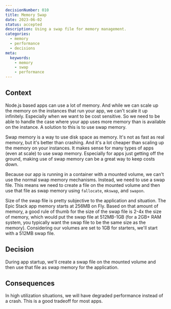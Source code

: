 ```yaml
---
decisionNumber: 010
title: Memory Swap
date: 2023-06-02
status: accepted
description: Using a swap file for memory management.
categories:
  - memory
  - performance
  - decisions
meta:
  keywords:
    - memory
    - swap
    - performance
---
```

## Context

Node.js based apps can use a lot of memory. And while we can scale up the memory
on the instances that run your app, we can't scale it up infinitely. Especially
when we want to be cost sensitive. So we need to be able to handle the case
where your app uses more memory than is available on the instance. A solution to
this is to use swap memory.

Swap memory is a way to use disk space as memory. It's not as fast as real
memory, but it's better than crashing. And it's a lot cheaper than scaling up
the memory on your instances. It makes sense for many types of apps (even at
scale) to use swap memory. Especially for apps just getting off the ground,
making use of swap memory can be a great way to keep costs down.

Because our app is running in a container with a mounted volume, we can't use
the normal swap memory mechanisms. Instead, we need to use a swap file. This
means we need to create a file on the mounted volume and then use that file as
swap memory using `fallocate`, `mkswap`, and `swapon`.

Size of the swap file is pretty subjective to the application and situation. The
Epic Stack app memory starts at 256MB on Fly. Based on that amount of memory, a
good rule of thumb for the size of the swap file is 2-4x the size of memory,
which would put the swap file at 512MB-1GB (for a 2GB+ RAM system, you typically
want the swap file to be the same size as the memory). Considering our volumes
are set to 1GB for starters, we'll start with a 512MB swap file.

## Decision

During app startup, we'll create a swap file on the mounted volume and then use
that file as swap memory for the application.

## Consequences

In high utilization situations, we will have degraded performance instead of a
crash. This is a good tradeoff for most apps.
